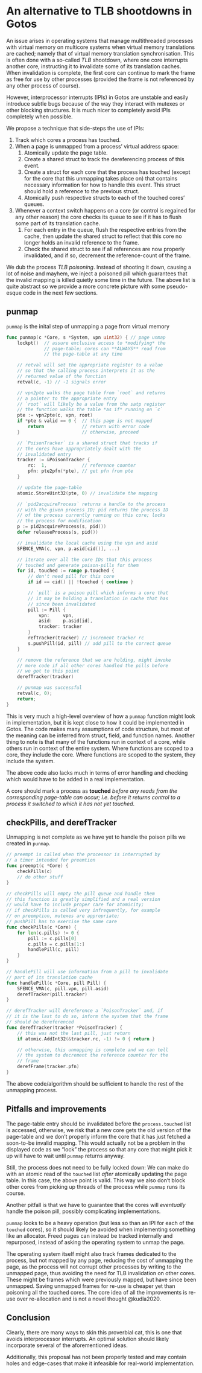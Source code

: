 # An alternative to TLB shootdowns in Gotos {#ap:shootdown-alternative}

An issue arises in operating systems that manage multithreaded processes with virtual memory on multicore systems when virtual memory translations are cached; namely that of virtual memory translation synchronisation.
This is often done with a so-called *TLB* shootdown, where one core interrupts another core, instructing it to invalidate some of its translation caches.
When invalidation is complete, the first core can continue to mark the frame as free for use by other processes (provided the frame is not referenced by any other process of course).

However, interprocessor interrupts (IPIs) in Gotos are unstable and easily introduce subtle bugs because of the way they interact with mutexes or other blocking structures.
It is much nicer to completely avoid IPIs completely when possible.

We propose a technique that side-steps the use of IPIs:

1. Track which cores a process has touched.
1. When a page is unmapped from a process' virtual address space:
    (1) Atomically update the page table.
    (1) Create a shared struct to track the dereferencing process of this event.
    (1) Create a struct for each core that the process has touched (except for the core that this unmapping takes place on) that contains necessary information for how to handle this event.
    This struct should hold a reference to the previous struct.
    (1) Atomically push respective structs to each of the touched cores' queues.
1. Whenever a context switch happens on a core (or control is regained for any other reason) the core checks its queue to see if it has to flush some part of its translation cache.
    (1) For each entry in the queue, flush the respective entries from the cache, then update the shared struct to reflect that this core no longer holds an invalid reference to the frame.
    (1) Check the shared struct to see if all references are now properly invalidated, and if so, decrement the reference-count of the frame.

We dub the process *TLB poisoning*.
Instead of shooting it down, causing a lot of noise and mayhem, we inject a poisoned pill which guarantees that the invalid mapping is killed quietly some time in the future.
The above list is quite abstract so we provide a more concrete picture with some pseudo-esque code in the next few sections.

## punmap

`punmap` is the inital step of unmapping a page from virtual memory

```.go
func punmap(c *Core, s *System, vpn uint32) { // page unmap
    lockpt()  // assure exclusive access to *modifying* the
              // page-table; cores can **ALWAYS** read from
              // the page-table at any time

    // retval will set the appropriate register to a value
    // so that the calling process interprets it as the
    // returned value of the function
    retval(c, -1) // -1 signals error

    // vpn2pte walks the page table from `root` and returns
    // a pointer to the appropriate entry
    // `root` will likely be a value from the satp register
    // the function walks the table *as if* running on `c`
    pte := vpn2pte(c, vpn, root)
    if *pte & valid == 0 {  // this page is not mapped
        return              // return with error code
    }                       // otherwise, proceed

    // `PoisonTracker` is a shared struct that tracks if
    // the cores have appropriately dealt with the
    // invalidated entry
    tracker := &PoisonTracker {
        rc:  1,             // reference counter
        pfn: pte2pfn(*pte), // get pfn from pte
    }

    // update the page-table
    atomic.StoreUint32(pte, 0) // invalidate the mapping

    // `pid2acquireProcess` returns a handle to the process
    // with the given process ID; pid returns the process ID
    // of the process currently running on this core; locks
    // the process for modification
    p := pid2acquireProcess(s, pid())
    defer releaseProcess(s, pid())

    // invalidate the local cache using the vpn and asid
    SFENCE_VMA(c, vpn, p.asid[cid()], ...)

    // iterate over all the core IDs that this process
    // touched and generate poison-pills for them
    for id, touched := range p.touched {
        // don't need pill for this core
        if id == cid() || !touched { continue }

        // `pill` is a poison pill which informs a core that
        // it may be holding a translation in cache that has
        // since been invalidated
        pill := Pill {
            vpn:     vpn,
            asid:    p.asid[id],
            tracker: tracker
        }
        refTracker(tracker) // increment tracker rc
        s.pushPill(id, pill) // add pill to the correct queue
    }

    // remove the reference that we are holding, might invoke
    // more code if all other cores handled the pills before
    // we got to this point
    derefTracker(tracker)

    // punmap was successful
    retval(c, 0);
    return;
}
```

This is very much a high-level overview of how a `punmap` function might look in implementation, but it is kept close to how it could be implemented in Gotos.
The code makes many assumptions of code structure, but most of the meaning can be inferred from struct, field, and function names.
Another thing to note is that many of the functions run in context of a core, while others run in context of the entire system.
Where functions are scoped to a core, they include the core.
Where functions are scoped to the system, they include the system.

The above code also lacks much in terms of error handling and checking which would have to be added in a real implementation.

A core should mark a process as **touched** *before any reads from the corresponding page-table can occur; i.e. before it returns control to a process it switched to which it has not yet touched*.

## checkPills, and derefTracker

Unmapping is not complete as we have yet to handle the poison pills we created in `punmap`.

```.go
// preempt is called when the processor is interrupted by
// a timer intended for preemtion
func preempt(c *Core) {
    checkPills(c)
    // do other stuff
}

// checkPills will empty the pill queue and handle them
// this function is greatly simplified and a real version
// would have to include proper care for atomicity;
// if checkPills is called very infrequently, for example
// on preemption, mutexes are appropriate;
// pushPill has to exercise the same care
func checkPills(c *Core) {
    for len(c.pills) != 0 {
        pill := c.pills[0]
        c.pills = c.pills[1:]
        handlePill(c, pill)
    }
}

// handlePill will use information from a pill to invalidate
// part of its translation cache
func handlePill(c *Core, pill Pill) {
    SFENCE_VMA(c, pill.vpn, pill.asid)
    derefTracker(pill.tracker)
}

// derefTracker will dereference a `PoisonTracker` and, if
// it is the last to do so, inform the system that the frame
// should be dereferenced
func derefTracker(tracker *PoisonTracker) {
    // this was not the last pill, just return
    if atomic.AddInt32(&tracker.rc, -1) != 0 { return }

    // otherwise, this unmapping is complete and we can tell
    // the system to decrement the reference counter for the
    // frame
    derefFrame(tracker.pfn)
}
```

The above code/algorithm should be sufficient to handle the rest of the unmapping process.

## Pitfalls and improvements

The page-table entry should be invalidated before the `process.touched` list is accessed, otherwise, we risk that a new core gets the old version of the page-table and we don't properly inform the core that it has just fetched a soon-to-be invalid mapping.
This would actually not be a problem in the displayed code as we "lock" the process so that any core that might pick it up will have to wait until `punmap` returns anyway.

Still, the process does not need to be fully locked down:
We can make do with an atomic read of the `touched` list *after* atomically updating the page table.
In this case, the above point is valid.
This way we also don't block other cores from picking up threads of the process while `punmap` runs its course.

Another pitfall is that we have to guarantee that the cores will *eventually* handle the poison pill, possibly complicating implementations.

`punmap` looks to be a heavy operation (but less so than an IPI for each of the `touched` cores), so it should likely be avoided when implementing something like an allocator.
Freed pages can instead be tracked internally and repurposed, instead of asking the operating system to unmap the page.

The operating system itself might also track frames dedicated to the process, but not mapped by any page, reducing the cost of unmapping the page, as the process will not corrupt other processes by writing to the unmapped page, thus avoiding the need for TLB invalidation on other cores.
These might be frames which were previously mapped, but have since been unmapped.
Saving unmapped frames for re-use is cheaper yet than poisoning all the touched cores.
The core idea of all the improvements is re-use over re-allocation and is not a novel thought\ @kudla2020.

## Conclusion

Clearly, there are many ways to skin this proverbial cat, this is one that avoids interprocessor interrupts.
An optimal solution should likely incorporate several of the aforementioned ideas.

Additionally, this proposal has not been properly tested and may contain holes and edge-cases that make it infeasible for real-world implementation.
